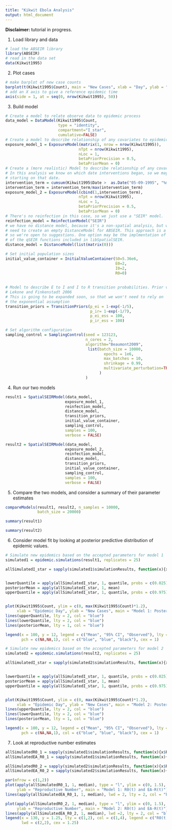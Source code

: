 ```yaml
---
title: "Kikwit Ebola Analysis"
output: html_document
---
```

**Disclaimer: ** tutorial in progress.


1. Load library and data
```r
# load the ABSEIR library
library(ABSEIR)
# read in the data set
data(Kikwit1995)
```


2. Plot cases
```r
# make barplot of new case counts
barplot(t(Kikwit1995$Count), main = "New Cases", xlab = "Day", ylab = "Cases")
# add an X axis to give a reference epidemic time
axis(side = 1, at = seq(0, nrow(Kikwit1995), 50)) 
```

3. Build model

```r
# Create a model to relate observe data to epidemic process
data_model = DataModel(Kikwit1995$Count,
                       type = "identity",
                       compartment="I_star",
                       cumulative=FALSE)
# Create a model to describe relationship of any covariates to epidemic intensity
exposure_model_1 = ExposureModel(matrix(1, nrow = nrow(Kikwit1995)),
                                nTpt = nrow(Kikwit1995),
                                nLoc = 1,
                                betaPriorPrecision = 0.5,
                                betaPriorMean = 0)
# Create a (more realistic) Model to describe relationship of any covariates to epidemic intensity
# In this analysis we know on which date interventions began, so we may include a linear term
# starting on that date. 
intervention_term = cumsum(Kikwit1995$Date >  as.Date("05-09-1995", "%m-%d-%Y"))
intervention_term = intervention_term/max(intervention_term)
exposure_model_2 = ExposureModel(cbind(1,intervention_term),
                                nTpt = nrow(Kikwit1995),
                                nLoc = 1,
                                betaPriorPrecision = 0.5,
                                betaPriorMean = 0)
# There's no reinfection in this case, so we just use a "SEIR" model. 
reinfection_model = ReinfectionModel("SEIR")
# we have no distance model, because it's a non-spatial analysis, but we still
# need to create an empty DistanceModel for ABSEIR. This approach is a bit clunky, 
# so we're open to suggestions. One option may be the implmentation of new verisons
# of the qSEIR functions included in libSpatialSEIR. 
distance_model = DistanceModel(list(matrix(0)))

# Set initial population sizes
initial_value_container = InitialValueContainer(S0=5.36e6,
                                                E0=2,
                                                I0=2,
                                                R0=0)
  
  
# Model to describe E to I and I to R transition probabilities. Prior values from 
# Lekone and Finkenstadt 2006
# This is going to be expanded soon, so that we won't need to rely on 
# the exponential assumption
transition_priors = TransitionPriors(p_ei = 1-exp(-1/5), 
                                     p_ir= 1-exp(-1/7),
                                     p_ei_ess = 100,
                                     p_ir_ess = 100)

# Set algorithm configuration
sampling_control = SamplingControl(seed = 123123, 
                                   n_cores = 2,
                                   algorithm="Beaumont2009",
                                    list(batch_size = 10000,
                                           epochs = 1e6,
                                           max_batches = 10,
                                           shrinkage = 0.99,
                                           multivariate_perturbation=TRUE
                                         )
                                   )


```

4. Run our two models

```r

result1 = SpatialSEIRModel(data_model,
                          exposure_model_1,
                          reinfection_model,
                          distance_model,
                          transition_priors,
                          initial_value_container,
                          sampling_control,
                          samples = 100,
                          verbose = FALSE)

result2 = SpatialSEIRModel(data_model,
                          exposure_model_2,
                          reinfection_model,
                          distance_model,
                          transition_priors,
                          initial_value_container,
                          sampling_control,
                          samples = 100,
                          verbose = FALSE)


```

5. Compare the two models, and consider a summary of their parameter estimates

```r
compareModels(result1, result2, n_samples = 10000, 
              batch_size = 20000)

summary(result1)

summary(result2)


```


6. Consider model fit by looking at posterior predictive distribution of epidemic values. 

```r
# Simulate new epidemics based on the accepted parameters for model 1
simulated1 = epidemic.simulations(result1, replicates = 25)

allSimulatedI_star = sapply(simulated1$simulationResults, function(x){x$I_star})


lowerQuantile = apply(allSimulatedI_star, 1, quantile, probs = c(0.025))
posteriorMean = apply(allSimulatedI_star, 1, mean)
upperQuantile = apply(allSimulatedI_star, 1, quantile, probs = c(0.975))


plot(Kikwit1995$Count, ylim = c(0, max(Kikwit1995$Count)*1.2),
     xlab = "Epidemic Day", ylab = "New Cases", main = "Model 1: Posterior Predictive Distribution")
lines(upperQuantile, lty = 2, col = "blue")
lines(lowerQuantile, lty = 2, col = "blue")
lines(posteriorMean, lty = 1, col = "blue")

legend(x = 100, y = 12, legend = c("Mean", "95% CI", "Observed"), lty = c(1,2,0), 
       pch = c(NA,NA,1), col = c("blue", "blue", "black"), cex = 1)
```

```r
# Simulate new epidemics based on the accepted parameters for model 2
simulated2 = epidemic.simulations(result2, replicates = 25)

allSimulatedI_star = sapply(simulated2$simulationResults, function(x){x$I_star})


lowerQuantile = apply(allSimulatedI_star, 1, quantile, probs = c(0.025))
posteriorMean = apply(allSimulatedI_star, 1, mean)
upperQuantile = apply(allSimulatedI_star, 1, quantile, probs = c(0.975))


plot(Kikwit1995$Count, ylim = c(0, max(Kikwit1995$Count)*1.2),
     xlab = "Epidemic Day", ylab = "New Cases", main = "Model 2: Posterior Predictive Distribution")
lines(upperQuantile, lty = 2, col = "blue")
lines(lowerQuantile, lty = 2, col = "blue")
lines(posteriorMean, lty = 1, col = "blue")

legend(x = 100, y = 12, legend = c("Mean", "95% CI", "Observed"), lty = c(1,2,0), 
       pch = c(NA,NA,1), col = c("blue", "blue", "black"), cex = 1)
```

7. Look at reproductive number estimates

```r
allSimulatedR0_1 = sapply(simulated1$simulationResults, function(x){x$R0t})
allSimulatedEA_R0_1 = sapply(simulated1$simulationResults, function(x){x$R_EA})

allSimulatedR0_2 = sapply(simulated2$simulationResults, function(x){x$R0t})
allSimulatedEA_R0_2 = sapply(simulated2$simulationResults, function(x){x$R_EA})

par(mfrow = c(1,2))
plot(apply(allSimulatedR0_1, 1, median), type = "l", ylim = c(0, 1.5), lwd =2,
     ylab = "Reproductive Number", main = "Model 1: R0(t) and EA-R(t)")
lines(apply(allSimulatedEA_R0_1, 1, median), lwd = 2, lty = 2, col = "blue")

plot(apply(allSimulatedR0_2, 1, median), type = "l", ylim = c(0, 1.5), lwd = 2,
     ylab = "Reproductive Number", main = "Model 2: R0(t) and EA-R(t)")
lines(apply(allSimulatedEA_R0_2, 1, median), lwd =2, lty = 2, col = "blue")
legend(x = 130, y = 1.25, lty = c(1,2), col = c(1,4), legend = c("R0(t)", "EA-R(t)"),
       lwd = c(2,2), cex = 1.25)
  

```
